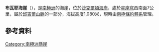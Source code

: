 '''布瓦耶海崖'''（{{lang-en|Boyer Bluff}}），是[[南極洲|南極洲]]的海崖，位於[[沙克爾頓海岸|沙克爾頓海岸]]，處於[[星座穹|星座穹]]西南面7公里，屬於[[邱吉爾山脈|邱吉爾山脈]]的一部分，海拔高度1,080米，現時由[[南極條約體系|南極條約體系]]管理。

==參考資料==
{{cite gnis | type = antarid | id = 18252| name = Boyer Bluff| accessdate = 2011-08-11}}

{{coord|81|10|S|160|5|E|source:GNIS|display=title}}

{{DEFAULTSORT:Boyer Bluff}}
[[Category:南極洲懸崖|Category:南極洲懸崖]]


{{ShackletonCoast-geo-stub}}